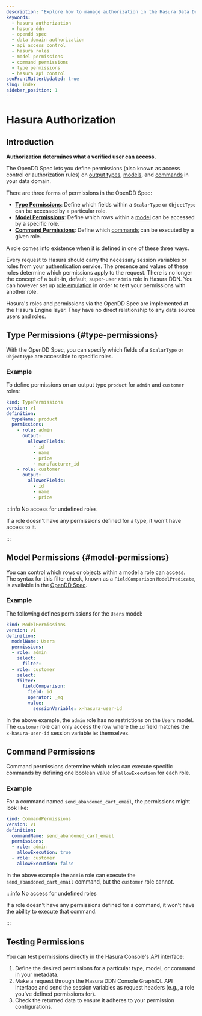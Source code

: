 ```yaml
---
description: "Explore how to manage authorization in the Hasura Data Delivery Network (DDN). Understand how to utilize permissions in Hasura, with guides on how to control and access various elements such as output types, models, and commands in your data domain."
keywords:
  - hasura authorization
  - hasura ddn
  - opendd spec
  - data domain authorization
  - api access control
  - hasura roles
  - model permissions
  - command permissions
  - type permissions
  - hasura api control
seoFrontMatterUpdated: true
slug: index
sidebar_position: 1
---
```


# Hasura Authorization

## Introduction

**Authorization determines what a verified user can access.**

The OpenDD Spec lets you define permissions (also known as access control or authorization rules) on
[output types](/data-domain-modeling/types.mdx), [models](/data-domain-modeling/models.mdx), and
[commands](/data-domain-modeling/commands.mdx) in your data domain.

There are three forms of permissions in the OpenDD Spec:

- [**Type Permissions**](#type-permissions): Define which fields within a `ScalarType` or `ObjectType` can
be accessed by a particular role.
- [**Model Permissions**](#model-permissions): Define which rows within a
[model](/data-domain-modeling/models.mdx) can be accessed by a specific role.
- [**Command Permissions**](#command-permissions): Define which [commands](/data-domain-modeling/commands.mdx) can be
executed by a given role.

A role comes into existence when it is defined in one of these three ways.

Every request to Hasura should carry the necessary session variables or roles from your authentication service. The
presence and values of these roles determine which permissions apply to the request. There is no longer the concept
of a built-in, default, super-user `admin` role in Hasura DDN. You can however set up
[role emulation](/auth/authentication/role-emulation.mdx) in order to test your permissions with another role.

Hasura's roles and permissions via the OpenDD Spec are implemented at the Hasura Engine layer. They have no direct
relationship to any data source users and roles.

## Type Permissions {#type-permissions}

With the OpenDD Spec, you can specify which fields of a `ScalarType` or `ObjectType` are accessible to specific roles.

### Example

To define permissions on an output type `product` for `admin` and `customer` roles:

```yaml
kind: TypePermissions
version: v1
definition:
  typeName: product
  permissions:
    - role: admin
      output:
        allowedFields:
          - id
          - name
          - price
          - manufacturer_id
    - role: customer
      output:
        allowedFields:
          - id
          - name
          - price
```

:::info No access for undefined roles

If a role doesn't have any permissions defined for a type, it won't have access to it.

:::

## Model Permissions {#model-permissions}

You can control which rows or objects within a model a role can access. The syntax for this filter check, known as a
`FieldComparison` `ModelPredicate`, is available in the
[OpenDD Spec](/data-domain-modeling/common-syntax.mdx#modelpredicate).

### Example

The following defines permissions for the `Users` model:

```yaml
kind: ModelPermissions
version: v1
definition:
  modelName: Users
  permissions:
  - role: admin
    select:
      filter:
  - role: customer
    select:
    filter:
      fieldComparison:
        field: id
        operator: _eq
        value:
          sessionVariable: x-hasura-user-id
```

In the above example, the `admin` role has no restrictions on the `Users` model. The `customer` role can only access the
row where the `id` field matches the `x-hasura-user-id` session variable ie: themselves.

## Command Permissions

Command permissions determine which roles can execute specific commands by defining one boolean value of
`allowExecution` for each role.

### Example

For a command named `send_abandoned_cart_email`, the permissions might look like:

```yaml
kind: CommandPermissions
version: v1
definition:
  commandName: send_abandoned_cart_email
  permissions:
  - role: admin
    allowExecution: true
  - role: customer
    allowExecution: false
```

In the above example the `admin` role can execute the `send_abandoned_cart_email` command, but the `customer` role
cannot.

:::info No access for undefined roles

If a role doesn't have any permissions defined for a command, it won't have the ability to execute that command.

:::

## Testing Permissions

You can test permissions directly in the Hasura Console's API interface:

1. Define the desired permissions for a particular type, model, or command in your metadata.
2. Make a request through the Hasura DDN Console GraphiQL API interface and send the session variables as request
   headers (e.g., a role you've defined permissions for).
3. Check the returned data to ensure it adheres to your permission configurations.
